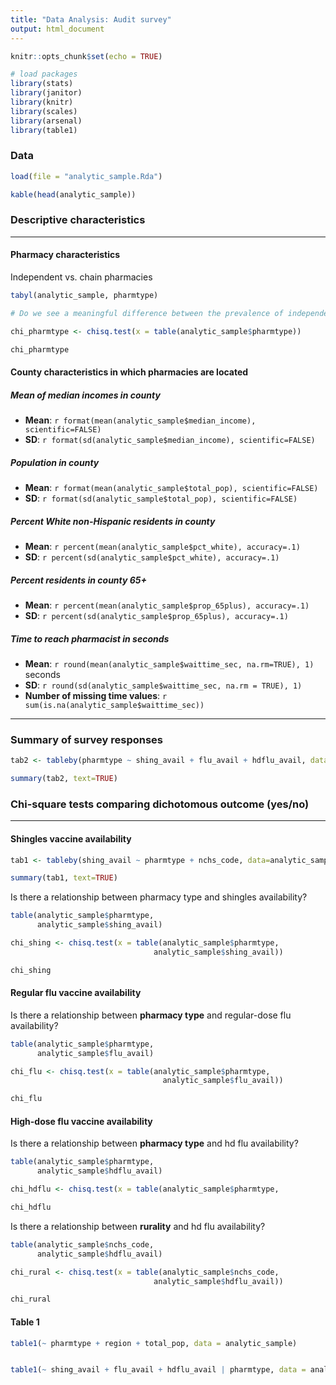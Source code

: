 ```yaml
---
title: "Data Analysis: Audit survey"
output: html_document
---
```


```r
knitr::opts_chunk$set(echo = TRUE)
```


```r

# load packages
library(stats)
library(janitor)
library(knitr)
library(scales)
library(arsenal)
library(table1)

```

### Data

```r
load(file = "analytic_sample.Rda")

kable(head(analytic_sample))

```


### Descriptive characteristics

-------------------------------------------------------------



#### Pharmacy characteristics

Independent vs. chain pharmacies


```r
tabyl(analytic_sample, pharmtype)

# Do we see a meaningful difference between the prevalence of independent vs. chain pharmacies in sample?

chi_pharmtype <- chisq.test(x = table(analytic_sample$pharmtype))

chi_pharmtype

```


#### County characteristics in which pharmacies are located

##### Mean of median incomes in county 
* **Mean**: `r format(mean(analytic_sample$median_income), scientific=FALSE)`  
* **SD**:  `r format(sd(analytic_sample$median_income), scientific=FALSE)`

##### Population in county
* **Mean**: `r format(mean(analytic_sample$total_pop), scientific=FALSE)`  
* **SD**:   `r format(sd(analytic_sample$total_pop), scientific=FALSE)`

##### Percent White non-Hispanic residents in county
* **Mean**: `r percent(mean(analytic_sample$pct_white), accuracy=.1)`  
* **SD**:   `r percent(sd(analytic_sample$pct_white), accuracy=.1)`

##### Percent residents in county 65+
* **Mean**: `r percent(mean(analytic_sample$prop_65plus), accuracy=.1)`  
* **SD**:   `r percent(sd(analytic_sample$prop_65plus), accuracy=.1)`  

##### Time to reach pharmacist in seconds

* **Mean**: `r round(mean(analytic_sample$waittime_sec, na.rm=TRUE), 1)` seconds
* **SD**: `r round(sd(analytic_sample$waittime_sec, na.rm = TRUE), 1)`
* **Number of missing time values**: `r sum(is.na(analytic_sample$waittime_sec))`  

--------------------------------------------------------------------  

### Summary of survey responses  


```r
tab2 <- tableby(pharmtype ~ shing_avail + flu_avail + hdflu_avail, data=analytic_sample)

summary(tab2, text=TRUE)

```


### Chi-square tests comparing dichotomous outcome (yes/no)

--------------------------------------------------------------------


#### Shingles vaccine availability

```r
tab1 <- tableby(shing_avail ~ pharmtype + nchs_code, data=analytic_sample)

summary(tab1, text=TRUE)

```

Is there a relationship between pharmacy type and shingles availability?

``` r
table(analytic_sample$pharmtype,
      analytic_sample$shing_avail)

chi_shing <- chisq.test(x = table(analytic_sample$pharmtype,
                                analytic_sample$shing_avail))

chi_shing
```



#### Regular flu vaccine availability

Is there a relationship between **pharmacy type** and regular-dose flu availability?
```r
table(analytic_sample$pharmtype,
      analytic_sample$flu_avail)

chi_flu <- chisq.test(x = table(analytic_sample$pharmtype,
                                  analytic_sample$flu_avail))

chi_flu

```



#### High-dose flu vaccine availability

Is there a relationship between **pharmacy type** and hd flu availability?

``` r
table(analytic_sample$pharmtype,
      analytic_sample$hdflu_avail)

chi_hdflu <- chisq.test(x = table(analytic_sample$pharmtype,                analytic_sample$hdflu_avail))

chi_hdflu
```


Is there a relationship between **rurality** and hd flu availability?
```r
table(analytic_sample$nchs_code,
      analytic_sample$hdflu_avail)

chi_rural <- chisq.test(x = table(analytic_sample$nchs_code,
                                analytic_sample$hdflu_avail))

chi_rural
```


#### Table 1

```r

table1(~ pharmtype + region + total_pop, data = analytic_sample)


table1(~ shing_avail + flu_avail + hdflu_avail | pharmtype, data = analytic_sample)

```
